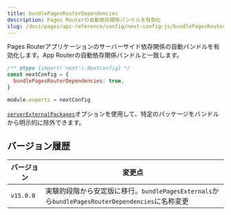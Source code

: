 ```yaml
---
title: bundlePagesRouterDependencies
description: Pages Routerの自動依存関係バンドルを有効化
slug: /docs/pages/api-reference/config/next-config-js/bundlePagesRouterDependencies
---
```


Pages Routerアプリケーションのサーバーサイド依存関係の自動バンドルを有効化します。App Routerの自動依存関係バンドルと一致します。

```js filename="next.config.js"
/** @type {import('next').NextConfig} */
const nextConfig = {
  bundlePagesRouterDependencies: true,
}

module.exports = nextConfig
```

[`serverExternalPackages`](/docs/pages/api-reference/config/next-config-js/serverExternalPackages)オプションを使用して、特定のパッケージをバンドルから明示的に除外できます。

## バージョン履歴

| バージョン   | 変更点                                                                                                   |
| --------- | --------------------------------------------------------------------------------------------------------- |
| `v15.0.0` | 実験的段階から安定版に移行。`bundlePagesExternals`から`bundlePagesRouterDependencies`に名称変更 |
